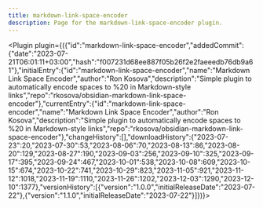 ---
title: markdown-link-space-encoder
description: Page for the markdown-link-space-encoder plugin.
---


<Plugin plugin={({"id":"markdown-link-space-encoder","addedCommit":{"date":"2023-07-21T06:01:11+03:00","hash":"f007231d68ee887f05b26f2e2faeeedb76db9a61"},"initialEntry":{"id":"markdown-link-space-encoder","name":"Markdown Link Space Encoder","author":"Ron Kosova","description":"Simple plugin to automatically encode spaces to %20 in Markdown-style links","repo":"rkosova/obsidian-markdown-link-space-encoder"},"currentEntry":{"id":"markdown-link-space-encoder","name":"Markdown Link Space Encoder","author":"Ron Kosova","description":"Simple plugin to automatically encode spaces to %20 in Markdown-style links","repo":"rkosova/obsidian-markdown-link-space-encoder"},"changeHistory":[],"downloadHistory":{"2023-07-23":20,"2023-07-30":53,"2023-08-06":70,"2023-08-13":86,"2023-08-20":129,"2023-08-27":190,"2023-09-03":256,"2023-09-10":325,"2023-09-17":395,"2023-09-24":467,"2023-10-01":538,"2023-10-08":609,"2023-10-15":674,"2023-10-22":741,"2023-10-29":823,"2023-11-05":921,"2023-11-12":1018,"2023-11-19":1110,"2023-11-26":1202,"2023-12-03":1290,"2023-12-10":1377},"versionHistory":[{"version":"1.0.0","initialReleaseDate":"2023-07-22"},{"version":"1.1.0","initialReleaseDate":"2023-07-22"}]})}></Plugin>